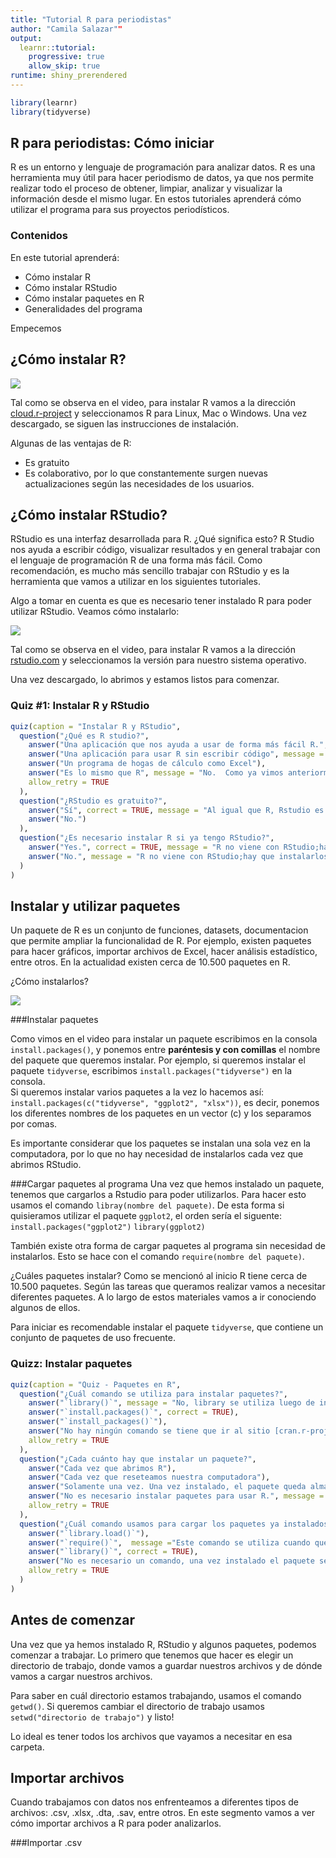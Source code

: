 ---
title: "Tutorial R para periodistas"
author: "Camila Salazar""
output: 
  learnr::tutorial:
    progressive: true
    allow_skip: true
runtime: shiny_prerendered
---

```{r setup, include=FALSE}
library(learnr)
library(tidyverse)
```

## R para periodistas: Cómo iniciar
R es un entorno y lenguaje de programación para analizar datos.  R es una herramienta muy útil para hacer periodismo de datos, ya que nos permite realizar todo el proceso de obtener, limpiar, analizar y visualizar la información desde el mismo lugar.  En estos tutoriales aprenderá cómo utilizar el programa para sus proyectos periodísticos.  

### Contenidos

En este tutorial aprenderá:

* Cómo instalar R
* Cómo instalar RStudio
* Cómo instalar paquetes en R
* Generalidades del programa

Empecemos

## ¿Cómo instalar R?

![](https://vimeo.com/203516510)

Tal como se observa en el video, para instalar R vamos a la dirección [cloud.r-project](https://cloud.r-project.org) y seleccionamos R para Linux, Mac o Windows.  Una vez descargado, se siguen las instrucciones de instalación.  

Algunas de las ventajas de R:  

* Es gratuito
* Es colaborativo, por lo que constantemente surgen nuevas actualizaciones según las necesidades de los usuarios.

## ¿Cómo instalar RStudio?

RStudio es una interfaz desarrollada para R.  ¿Qué significa esto? R Studio nos ayuda a escribir código, visualizar resultados y en general trabajar con el lenguaje de programación R de una forma más fácil.  Como recomendación, es mucho más sencillo trabajar con RStudio y es la herramienta que vamos a utilizar en los siguientes tutoriales.  

Algo a tomar en cuenta es que es necesario tener instalado R para poder utilizar RStudio. Veamos cómo instalarlo: 

![](https://vimeo.com/203516968)

Tal como se observa en el video, para instalar R vamos a la dirección [rstudio.com](https://rstudio.com/download) y seleccionamos la versión para nuestro sistema operativo.  

Una vez descargado, lo abrimos y estamos listos para comenzar. 

### Quiz #1: Instalar R y RStudio

```{r quiz3, echo=FALSE}
quiz(caption = "Instalar R y RStudio",
  question("¿Qué es R studio?",
    answer("Una aplicación que nos ayuda a usar de forma más fácil R.", correct = TRUE, message = "RStudio tiene una interfaz amigable, que nos facilita escribir, usar y salvar código de R."),
    answer("Una aplicación para usar R sin escribir código", message = "¡No! El código es una de las grandes ventajas que tiene R frente a otros programas como Excel.  El Código nos permite llevar un registro del trabajo que estamos haciendo y permite la reproductibilidad de los contenidos."),
    answer("Un programa de hogas de cálculo como Excel"),
    answer("Es lo mismo que R", message = "No.  Como ya vimos anteriormente son dos cosas diferentes.  R es un lenguaje, como el español.  RStudio es un programa que nos permite usar ese lenguaje, de la misma forma que un programa como Work nos permite escribir textos en español."),
    allow_retry = TRUE
  ),
  question("¿RStudio es gratuito?",
    answer("Sí", correct = TRUE, message = "Al igual que R, Rstudio es gratis y open-source."),
    answer("No.")
  ),
  question("¿Es necesario instalar R si ya tengo RStudio?",
    answer("Yes.", correct = TRUE, message = "R no viene con RStudio;hay que instalarlos de forma separada."), 
    answer("No.", message = "R no viene con RStudio;hay que instalarlos de forma separada.")
  )
)
```

## Instalar y utilizar paquetes
Un paquete de R es un conjunto de funciones, datasets, documentacion que permite ampliar la funcionalidad de R.  Por ejemplo, existen paquetes para hacer gráficos, importar archivos de Excel, hacer análisis estadístico, entre otros.  En la actualidad existen cerca de 10.500 paquetes en R.    

¿Cómo instalarlos? 

![](https://vimeo.com/203516241)

###Instalar paquetes

Como vimos en el video para instalar un paquete escribimos en la consola `install.packages()`, y ponemos entre __paréntesis y con comillas__ el nombre del paquete que queremos instalar.  Por ejemplo, si queremos instalar el paquete `tidyverse`, escribimos `install.packages("tidyverse")` en la consola.  
Si queremos instalar varios paquetes a la vez lo hacemos así: `install.packages(c("tidyverse", "ggplot2", "xlsx"))`, es decir, ponemos los diferentes nombres de los paquetes en un vector (c)  y los separamos por comas.

Es importante considerar que los paquetes se instalan una sola vez en la computadora, por lo que no hay necesidad de instalarlos cada vez que abrimos RStudio.

###Cargar paquetes al programa
Una vez que hemos instalado un paquete, tenemos que cargarlos a Rstudio para poder utilizarlos.  Para hacer esto usamos el comando `libray(nombre del paquete)`.  De esta forma si quisieramos utilizar el paquete `ggplot2`, el orden sería el siguente:
`install.packages("ggplot2")`
`library(ggplot2)`

También existe otra forma de cargar paquetes al programa sin necesidad de instalarlos.  Esto se hace con el comando `require(nombre del paquete)`.

¿Cuáles paquetes instalar?  Como se mencionó al inicio R tiene cerca de 10.500 paquetes.  Según las tareas que queramos realizar vamos a necesitar diferentes paquetes.  A lo largo de estos materiales vamos a ir conociendo algunos de ellos.  

Para iniciar es recomendable instalar el paquete `tidyverse`, que contiene un conjunto de paquetes de uso frecuente. 


### Quizz: Instalar paquetes

```{r names, echo = FALSE}
quiz(caption = "Quiz - Paquetes en R",
  question("¿Cuál comando se utiliza para instalar paquetes?",
    answer("`library()`", message = "No, library se utiliza luego de instalar un programa"),
    answer("`install.packages()`", correct = TRUE),
    answer("`install_packages()`"),
    answer("No hay ningún comando se tiene que ir al sitio [cran.r-project.org](http://cran.r-project.org) y bajar los paquetes manualmente.", message = "R permite descargar los paquetes desde el programa, solo se necesita conexión a interntet"),
    allow_retry = TRUE
  ),
  question("¿Cada cuánto hay que instalar un paquete?",
    answer("Cada vez que abrimos R"),
    answer("Cada vez que reseteamos nuestra computadora"),
    answer("Solamente una vez. Una vez instalado, el paquete queda almacenado en nuestra computadora.", correct = TRUE),
    answer("No es necesario instalar paquetes para usar R.", message = "Aunque algunas funciones se pueden realizar sin el uso de paquetes, estos son los que nos permiten ampliar las posibilidades de R y las tareas que podemos hacer con el programa"),
    allow_retry = TRUE
  ),
  question("¿Cuál comando usamos para cargar los paquetes ya instalados?",
    answer("`library.load()`"),
    answer("`require()`",  message ="Este comando se utiliza cuando queremos usar un programa sin instalarlo previamente" ),
    answer("`library()`", correct = TRUE),
    answer("No es necesario un comando, una vez instalado el paquete se puede utlizar."),
    allow_retry = TRUE
  )
)
```

## Antes de comenzar
Una vez que ya hemos instalado R, RStudio y algunos paquetes, podemos comenzar a trabajar. Lo primero que tenemos que hacer es elegir un directorio de trabajo, donde vamos a guardar nuestros archivos y de dónde vamos a cargar nuestros archivos.  

Para saber en cuál directorio estamos trabajando, usamos el comando `getwd()`.   Si queremos cambiar el directorio de trabajo usamos `setwd("directorio de trabajo")` y listo! 

Lo ideal es tener todos los archivos que vayamos a necesitar en esa carpeta.  

## Importar archivos

Cuando trabajamos con datos nos enfrenteamos a diferentes tipos de archivos: .csv, .xlsx, .dta, .sav, entre otros.   En este segmento vamos a ver cómo importar archivos a R para poder analizarlos.

###Importar .csv

